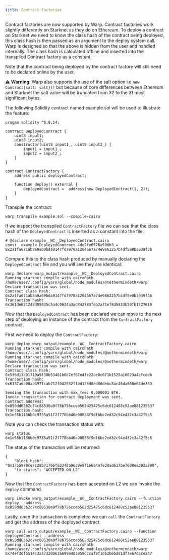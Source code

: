 ```yaml
---
title: Contract Factories
---
```


Contract factories are now supported by Warp. Contract factories work slightly differently on Starknet as they do on Ethereum.
To deploy a contract on Starknet we need to know the class hash of the contract being deployed, this class hash is then passed
as an argument to the deploy system call. Warp is designed so that the above is hidden from the user and handled internally.
The class hash is calculated offline and inserted into the transpiled Contract factory as a constant.

Note that the contract being deployed by the contract factory will still need to be declared online by the user.

:warning: **Warning**: Warp also supports the use of the salt option i.e `new Contract{salt: salt}()` but because of core differences
between Ethereum and Starknet the salt value will be truncated from 32 to the 31 most significant bytes.

The following Solidity contract named example.sol will be used to illustrate the feature:

```
pragma solidity ^0.8.14;

contract DeployedContract {
	uint8 input1;
	uint8 input2;
	constructor(uint8 input1_, uint8 input2_) {
		input1 = input1_;
		input2 = input2_;
	}
}

contract ContractFactory {
	address public deployedContract;

	function deploy() external {
		deployedContract =  address(new DeployedContract(1, 2));
	}
}
```

Transpile the contract:

```
warp transpile example.sol --compile-cairo
```

If we inspect the transpiled `ContractFactory` file we can see that the class hash of the `DeployedContract` is inserted as a constant into the file:

```
# @declare example__WC__DeployedContract.cairo
const _example_DeployedContract_4de2fe6576a500b8 = 0x2a1fa671ab8a9a09bda9147fd7978a1204667a74e9862257b4df5e0b3039f3b
```

Compare this to the class hash produced by manually declaring the `DeployedContract` file and you will see they are identical:

```
warp declare warp_output/example__WC__DeployedContract.cairo
Running starknet compile with cairoPath /home/user/.config/yarn/global/node_modules/@nethermindeth/warp
Declare transaction was sent.
Contract class hash: 0x2a1fa671ab8a9a09bda9147fd7978a1204667a74e9862257b4df5e0b3039f3b
Transaction hash: 0x361de621248d89435c5a4c0624a3ad842784feb2a71ef8d5833b50fb1727610
```

Now that the `DeployedContract` has been declared we can move to the next step of deploying an instance of the contract from the `ContractFactory` contract.

First we need to deploy the `ContractFactory`:

```
warp deploy warp_output/example__WC__ContractFactory.cairo
Running starknet compile with cairoPath /home/user/.config/yarn/global/node_modules/@nethermindeth/warp
Running starknet compile with cairoPath /home/user/.config/yarn/global/node_modules/@nethermindeth/warp
Declare transaction was sent.
Contract class hash: 0x5f6d13c91710a9f38b53461b6d7ef67e4fc22ae0c071b1525a10023a4cfcddb
Transaction hash: 0x6137adc00ab3971cab712f042632ffbd126d8ed86debc8ac46da668e64de333

Sending the transaction with max_fee: 0.000001 ETH.
Invoke transaction for contract deployment was sent.
Contract address: 0x050dd6362c74c88530a9f78b756cceb562d25475c6dc612488c52ae881235537
Transaction hash: 0x1e55b1136b0c9735a51f2f778bb46e90058f9df6bc2ed32c94e432c3a82f5c5
```

Note you can check the transaction status with:

```
warp status 0x1e55b1136b0c9735a51f2f778bb46e90058f9df6bc2ed32c94e432c3a82f5c5
```

The status of the transaction will be returned:

```
{
    "block_hash": "0x1755978ce7c28b71766fa3348a9639e9f166a4afe30ad617be7608ea302a890",
    "tx_status": "ACCEPTED_ON_L2"
}
```

Now that the `ContractFactory` has been accepted on L2 we can invoke the `deploy` command.

```
warp invoke warp_output/example__WC__ContractFactory.cairo --function deploy --address 0x050dd6362c74c88530a9f78b756cceb562d25475c6dc612488c52ae881235537
```

Lastly, once the transaction is completed we can `call` the `ContractFactory` and get the address of the deployed contract.

```
warp call warp_output/example__WC__ContractFactory.cairo --function deployedContract --address 0x050dd6362c74c88530a9f78b756cceb562d25475c6dc612488c52ae881235537
Running starknet compile with cairoPath /home/user/.config/yarn/global/node_modules/@nethermindeth/warp
0x74ef3df5514c3aa7320063a699a4d3959dccaf8f1db2b6bd81df7e67dace247
```

